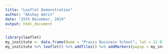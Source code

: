 ```yaml
---
title: "Leaflet Demonstration"
author: "Akshay Amrit"
date: "25th December, 2019"
output: html_document
---
```

  
  
```r
library(leaflet)
my_institute <- data.frame(Name = "Praxis Business School", lat = 12.9187873, lng = 77.6513048)
my_institute %>% leaflet() %>% addTiles() %>% addMarkers(popup = my_institute[,1])
```